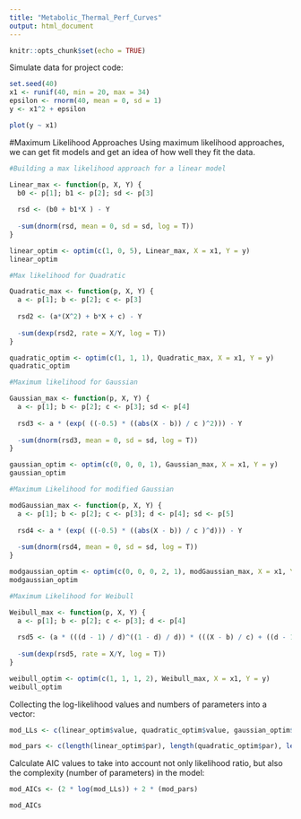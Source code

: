 ```yaml
---
title: "Metabolic_Thermal_Perf_Curves"
output: html_document
---
```


```r
knitr::opts_chunk$set(echo = TRUE)
```

Simulate data for project code:
```r
set.seed(40)
x1 <- runif(40, min = 20, max = 34)
epsilon <- rnorm(40, mean = 0, sd = 1)
y <- x1^2 + epsilon

plot(y ~ x1)
```


#Maximum Likelihood Approaches
Using maximum likelihood approaches, we can get fit models and get an idea of how well they fit the data.

```r
#Building a max likelihood approach for a linear model

Linear_max <- function(p, X, Y) {
  b0 <- p[1]; b1 <- p[2]; sd <- p[3]
  
  rsd <- (b0 + b1*X ) - Y
  
  -sum(dnorm(rsd, mean = 0, sd = sd, log = T)) 
}

linear_optim <- optim(c(1, 0, 5), Linear_max, X = x1, Y = y)
linear_optim
```

```r
#Max likelihood for Quadratic

Quadratic_max <- function(p, X, Y) {
  a <- p[1]; b <- p[2]; c <- p[3]
  
  rsd2 <- (a*(X^2) + b*X + c) - Y
  
  -sum(dexp(rsd2, rate = X/Y, log = T))
}

quadratic_optim <- optim(c(1, 1, 1), Quadratic_max, X = x1, Y = y)
quadratic_optim
```

```r
#Maximum likelihood for Gaussian

Gaussian_max <- function(p, X, Y) {
  a <- p[1]; b <- p[2]; c <- p[3]; sd <- p[4]
  
  rsd3 <- a * (exp( ((-0.5) * ((abs(X - b)) / c )^2))) - Y
  
  -sum(dnorm(rsd3, mean = 0, sd = sd, log = T)) 
}

gaussian_optim <- optim(c(0, 0, 0, 1), Gaussian_max, X = x1, Y = y)
gaussian_optim
```
```r
#Maximum Likelihood for modified Gaussian

modGaussian_max <- function(p, X, Y) {
  a <- p[1]; b <- p[2]; c <- p[3]; d <- p[4]; sd <- p[5]
  
  rsd4 <- a * (exp( ((-0.5) * ((abs(X - b)) / c )^d))) - Y
  
  -sum(dnorm(rsd4, mean = 0, sd = sd, log = T)) 
}

modgaussian_optim <- optim(c(0, 0, 0, 2, 1), modGaussian_max, X = x1, Y = y)
modgaussian_optim
```
```r
#Maximum Likelihood for Weibull 

Weibull_max <- function(p, X, Y) {
  a <- p[1]; b <- p[2]; c <- p[3]; d <- p[4]
  
  rsd5 <- (a * (((d - 1) / d)^((1 - d) / d)) * (((X - b) / c) + ((d - 1) / d)^(1 / d))^(d - 1) *     (exp(-(((X - b) / c) + ((d - 1) / d)^(1 / d))^d)) ) + ((d-1) / d)
  
  -sum(dexp(rsd5, rate = X/Y, log = T)) 
}

weibull_optim <- optim(c(1, 1, 1, 2), Weibull_max, X = x1, Y = y)
weibull_optim
```

Collecting the log-likelihood values and numbers of parameters into a vector:

```r
mod_LLs <- c(linear_optim$value, quadratic_optim$value, gaussian_optim$value, modgaussian_optim$value, weibull_optim$value)

mod_pars <- c(length(linear_optim$par), length(quadratic_optim$par), length(gaussian_optim$par), length(modgaussian_optim$par), length(weibull_optim$par))
```


Calculate AIC values to take into account not only likelihood ratio, but also the complexity
(number of parameters) in the model:

```r
mod_AICs <- (2 * log(mod_LLs)) + 2 * (mod_pars)

mod_AICs
```

